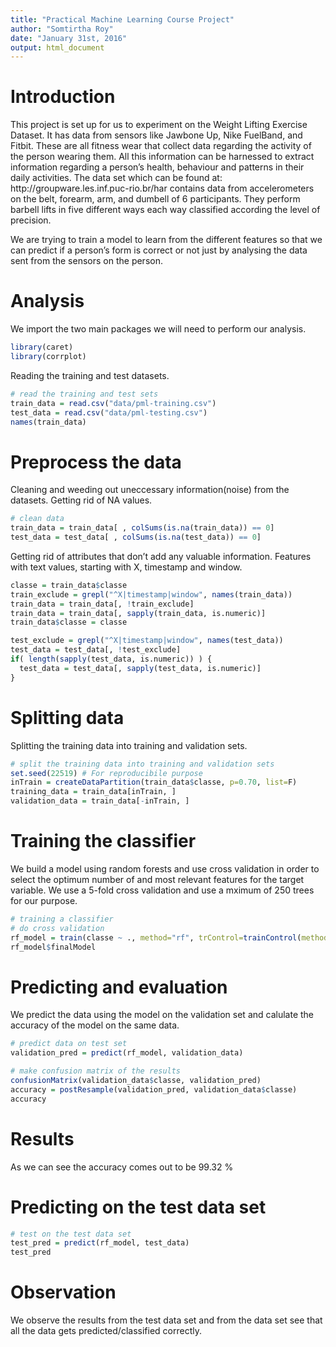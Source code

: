 ```yaml
---
title: "Practical Machine Learning Course Project"
author: "Somtirtha Roy"
date: "January 31st, 2016"
output: html_document
---
```


# Introduction

This project is set up for us to experiment on the Weight Lifting Exercise Dataset. It has data from sensors like Jawbone Up, Nike FuelBand, and Fitbit. These are all fitness wear that collect data regarding the activity of the person wearing them. All this information can be harnessed to extract information regarding a person's health, behaviour and patterns in their daily activities. The data set which can be found at: http://groupware.les.inf.puc-rio.br/har contains data from accelerometers on the belt, forearm, arm, and dumbell of 6 participants. They perform barbell lifts in five different ways each way classified according the level of precision.  

We are trying to train a model to learn from the different features so that we can predict if a person's form is correct or not just by analysing the data sent from the sensors on the person.

# Analysis

We import the two main packages we will need to perform our analysis.
```r
library(caret)
library(corrplot)
```

Reading the training and test datasets.
```r
# read the training and test sets
train_data = read.csv("data/pml-training.csv")
test_data = read.csv("data/pml-testing.csv")
names(train_data)
```

# Preprocess the data

Cleaning and weeding out uneccessary information(noise) from the datasets. Getting rid of NA values.
```r
# clean data
train_data = train_data[ , colSums(is.na(train_data)) == 0]
test_data = test_data[ , colSums(is.na(test_data)) == 0]
```

Getting rid of attributes that don't add any valuable information. Features with text values, starting with X, timestamp and window.
```r
classe = train_data$classe
train_exclude = grepl("^X|timestamp|window", names(train_data))
train_data = train_data[, !train_exclude]
train_data = train_data[, sapply(train_data, is.numeric)]
train_data$classe = classe

test_exclude = grepl("^X|timestamp|window", names(test_data))
test_data = test_data[, !test_exclude]
if( length(sapply(test_data, is.numeric)) ) {
  test_data = test_data[, sapply(test_data, is.numeric)]
}
```

# Splitting data

Splitting the training data into training and validation sets.
```r
# split the training data into training and validation sets
set.seed(22519) # For reproducibile purpose
inTrain = createDataPartition(train_data$classe, p=0.70, list=F)
training_data = train_data[inTrain, ]
validation_data = train_data[-inTrain, ]
```

# Training the classifier

We build a model using random forests and use cross validation in order to select the optimum number of and most relevant features for the target variable. We use a 5-fold cross validation and use a mximum of 250 trees for our purpose.
```r
# training a classifier
# do cross validation
rf_model = train(classe ~ ., method="rf", trControl=trainControl(method="cv", 5), ntree=250, data=training_data)
rf_model$finalModel
```

# Predicting and evaluation

We predict the data using the model on the validation set and calulate the accuracy of the model on the same data.
```r
# predict data on test set
validation_pred = predict(rf_model, validation_data)

# make confusion matrix of the results
confusionMatrix(validation_data$classe, validation_pred)
accuracy = postResample(validation_pred, validation_data$classe)
accuracy
```

# Results
As we can see the accuracy comes out to be 99.32 %

# Predicting on the test data set
```r
# test on the test data set
test_pred = predict(rf_model, test_data)
test_pred

```

# Observation
We observe the results from the test data set and from the data set see that all the data gets predicted/classified correctly.

